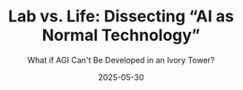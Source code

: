 ---
title: "Lab vs. Life: Dissecting “AI as Normal Technology”"
subtitle: "What if AGI Can't Be Developed in an Ivory Tower?"
authors: "Steve Newman"
date: "2025-05-30"
---